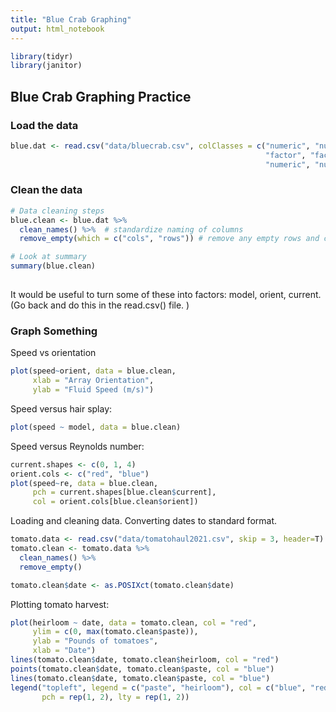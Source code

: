 ```yaml
---
title: "Blue Crab Graphing"
output: html_notebook
---
```


```r
library(tidyr)
library(janitor)
```

## Blue Crab Graphing Practice 

### Load the data

```r
blue.dat <- read.csv("data/bluecrab.csv", colClasses = c("numeric", "numeric", 
                                                         "factor", "factor", "factor",
                                                         "numeric", "numeric"))
```

### Clean the data

```r
# Data cleaning steps
blue.clean <- blue.dat %>%
  clean_names() %>%  # standardize naming of columns
  remove_empty(which = c("cols", "rows")) # remove any empty rows and columns

# Look at summary
summary(blue.clean)
  
```
It would be useful to turn some of these into factors: model, orient, current. (Go back and do this in the read.csv() file. )

### Graph Something

Speed vs orientation
```r
plot(speed~orient, data = blue.clean, 
     xlab = "Array Orientation", 
     ylab = "Fluid Speed (m/s)")
```
Speed versus hair splay: 

```r
plot(speed ~ model, data = blue.clean)
```

Speed versus Reynolds number: 

```r
current.shapes <- c(0, 1, 4)
orient.cols <- c("red", "blue")
plot(speed~re, data = blue.clean, 
     pch = current.shapes[blue.clean$current], 
     col = orient.cols[blue.clean$orient])

```


Loading and cleaning data. Converting dates to standard format. 
```r
tomato.data <- read.csv("data/tomatohaul2021.csv", skip = 3, header=T)
tomato.clean <- tomato.data %>%
  clean_names() %>%
  remove_empty()

tomato.clean$date <- as.POSIXct(tomato.clean$date)
```

Plotting tomato harvest:
```r

plot(heirloom ~ date, data = tomato.clean, col = "red", 
     ylim = c(0, max(tomato.clean$paste)), 
     ylab = "Pounds of tomatoes", 
     xlab = "Date")
lines(tomato.clean$date, tomato.clean$heirloom, col = "red")
points(tomato.clean$date, tomato.clean$paste, col = "blue")
lines(tomato.clean$date, tomato.clean$paste, col = "blue")
legend("topleft", legend = c("paste", "heirloom"), col = c("blue", "red"), 
       pch = rep(1, 2), lty = rep(1, 2))
```